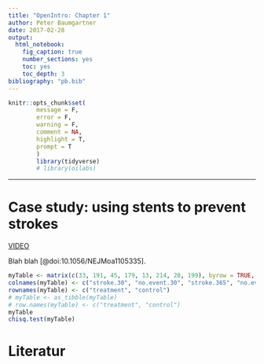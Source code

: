 ```yaml
---
title: "OpenIntro: Chapter 1"
author: Peter Baumgartner
date: 2017-02-28
output: 
  html_notebook: 
    fig_caption: true
    number_sections: yes
    toc: yes
    toc_depth: 3
bibliography: "pb.bib"
---
```

```r
knitr::opts_chunk$set(
        message = F,
        error = F,
        warning = F,
        comment = NA,
        highlight = T,
        prompt = T
        )
        library(tidyverse)
        # library(oilabs)
```
***
# Case study: using stents to prevent strokes

[VIDEO](https://www.youtube.com/watch?list=PLkIselvEzpM6pZ76FD3NoCvvgkj_p-dE8&v=nEHFF1ADpWE)

Blah blah [@doi:10.1056/NEJMoa1105335].



```r
myTable <- matrix(c(33, 191, 45, 179, 13, 214, 28, 199), byrow = TRUE, ncol = 4)
colnames(myTable) <- c("stroke.30", "no.event.30", "stroke.365", "no.event.365")
rownames(myTable) <- c("treatment", "control")
# myTable <- as_tibble(myTable)
# row.names(myTable) <- c("treatment", "control")
myTable
chisq.test(myTable)
```
# Literatur
